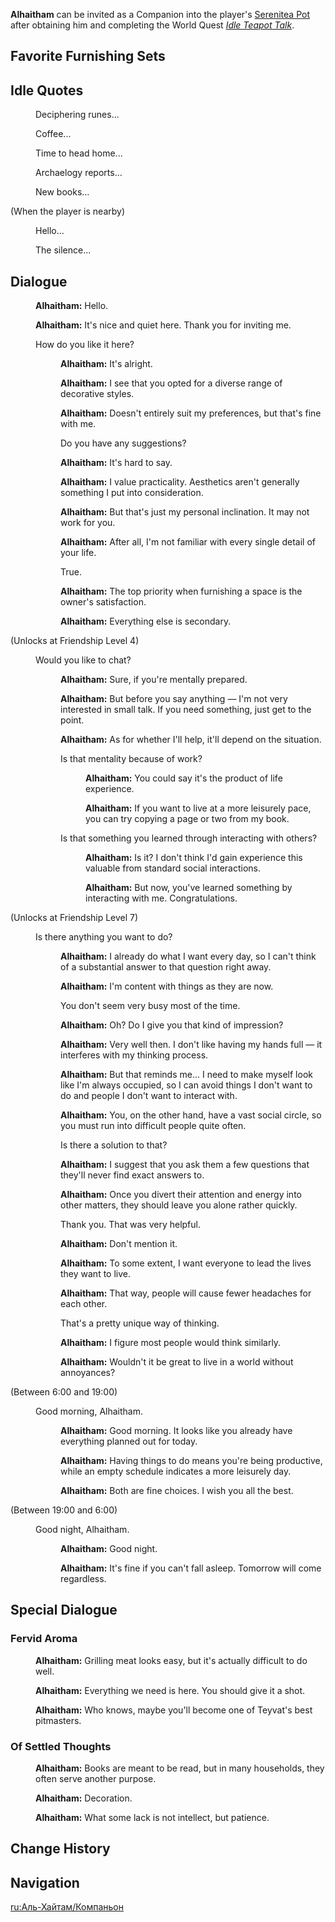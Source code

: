 {{CharacterTabs}}
{{Furnishing Infobox
|title          = Alhaitham
|id             = 368163
|image          = Character Alhaitham Thumb.png
|category       = Companion
|subcategory    = Companion
|quality        = 5
|adeptal_energy = 300
|load           = 1200
|description    = Character In-Residence
}}
'''Alhaitham''' can be invited as a Companion into the player's [[Serenitea Pot]] after obtaining him and completing the World Quest ''[[Idle Teapot Talk]]''.

==Favorite Furnishing Sets==
{{HousingCompanion|favorite}}
{{Companion Favors Table}}

==Idle Quotes==
{{Dialogue start}}
:{{DIcon|Idle}} Deciphering runes...
:{{DIcon|Idle}} Coffee...
:{{DIcon|Idle}} Time to head home...
:{{DIcon|Idle}} Archaelogy reports...
:{{DIcon|Idle}} New books...

;(When the player is nearby)
:{{DIcon|Idle}} Hello...
:{{DIcon|Idle}} The silence...
{{Dialogue end}}

==Dialogue==
{{Dialogue start}}
:{{A|vo alhaitham mimitomo hello 01.ogg}} '''Alhaitham:''' Hello.
:{{A|vo alhaitham mimitomo hello 02.ogg}} '''Alhaitham:''' It's nice and quiet here. Thank you for inviting me.
:{{DIcon}} How do you like it here?
::{{A|vo alhaitham mimitomo friendship1 01.ogg}} '''Alhaitham:''' It's alright.
::{{A|vo alhaitham mimitomo friendship1 02.ogg}} '''Alhaitham:''' I see that you opted for a diverse range of decorative styles.
::{{A|vo alhaitham mimitomo friendship1 03.ogg}} '''Alhaitham:''' Doesn't entirely suit my preferences, but that's fine with me.
::{{DIcon}} Do you have any suggestions?
::{{A|vo alhaitham mimitomo friendship1 04.ogg}} '''Alhaitham:''' It's hard to say.
::{{A|vo alhaitham mimitomo friendship1 05.ogg}} '''Alhaitham:''' I value practicality. Aesthetics aren't generally something I put into consideration.
::{{A|vo alhaitham mimitomo friendship1 06.ogg}} '''Alhaitham:''' But that's just my personal inclination. It may not work for you.
::{{A|vo alhaitham mimitomo friendship1 07.ogg}} '''Alhaitham:''' After all, I'm not familiar with every single detail of your life.
::{{DIcon}} True.
::{{A|vo alhaitham mimitomo friendship1 08.ogg}} '''Alhaitham:''' The top priority when furnishing a space is the owner's satisfaction.
::{{A|vo alhaitham mimitomo friendship1 09.ogg}} '''Alhaitham:''' Everything else is secondary.
;(Unlocks at Friendship Level 4)
:{{DIcon}} Would you like to chat?
::{{A|vo alhaitham mimitomo friendship2 01.ogg}} '''Alhaitham:''' Sure, if you're mentally prepared.
::{{A|vo alhaitham mimitomo friendship2 02.ogg}} '''Alhaitham:''' But before you say anything &mdash; I'm not very interested in small talk. If you need something, just get to the point.
::{{A|vo alhaitham mimitomo friendship2 03.ogg}} '''Alhaitham:''' As for whether I'll help, it'll depend on the situation.
::{{DIcon}} Is that mentality because of work?
:::{{A|vo alhaitham mimitomo friendship2 04a 1.ogg}} '''Alhaitham:''' You could say it's the product of life experience.
:::{{A|vo alhaitham mimitomo friendship2 04a 2.ogg}} '''Alhaitham:''' If you want to live at a more leisurely pace, you can try copying a page or two from my book.
::{{DIcon}} Is that something you learned through interacting with others?
:::{{A|vo alhaitham mimitomo friendship2 04b 1.ogg}} '''Alhaitham:''' Is it? I don't think I'd gain experience this valuable from standard social interactions.
:::{{A|vo alhaitham mimitomo friendship2 04b 2.ogg}} '''Alhaitham:''' But now, you've learned something by interacting with me. Congratulations.
;(Unlocks at Friendship Level 7)
:{{DIcon}} Is there anything you want to do?
::{{A|vo alhaitham mimitomo friendship3 01.ogg}} '''Alhaitham:''' I already do what I want every day, so I can't think of a substantial answer to that question right away.
::{{A|vo alhaitham mimitomo friendship3 02.ogg}} '''Alhaitham:''' I'm content with things as they are now.
::{{DIcon}} You don't seem very busy most of the time.
::{{A|vo alhaitham mimitomo friendship3 03.ogg}} '''Alhaitham:''' Oh? Do I give you that kind of impression?
::{{A|vo alhaitham mimitomo friendship3 04.ogg}} '''Alhaitham:''' Very well then. I don't like having my hands full &mdash; it interferes with my thinking process.
::{{A|vo alhaitham mimitomo friendship3 05.ogg}} '''Alhaitham:''' But that reminds me... I need to make myself look like I'm always occupied, so I can avoid things I don't want to do and people I don't want to interact with.
::{{A|vo alhaitham mimitomo friendship3 06.ogg}} '''Alhaitham:''' You, on the other hand, have a vast social circle, so you must run into difficult people quite often.
::{{DIcon}} Is there a solution to that?
::{{A|vo alhaitham mimitomo friendship3 07.ogg}} '''Alhaitham:''' I suggest that you ask them a few questions that they'll never find exact answers to.
::{{A|vo alhaitham mimitomo friendship3 08.ogg}} '''Alhaitham:''' Once you divert their attention and energy into other matters, they should leave you alone rather quickly.
::{{DIcon}} Thank you. That was very helpful.
::{{A|vo alhaitham mimitomo friendship3 09.ogg}} '''Alhaitham:''' Don't mention it.
::{{A|vo alhaitham mimitomo friendship3 10.ogg}} '''Alhaitham:''' To some extent, I want everyone to lead the lives they want to live.
::{{A|vo alhaitham mimitomo friendship3 11.ogg}} '''Alhaitham:''' That way, people will cause fewer headaches for each other.
::{{DIcon}} That's a pretty unique way of thinking.
::{{A|vo alhaitham mimitomo friendship3 12.ogg}} '''Alhaitham:''' I figure most people would think similarly.
::{{A|vo alhaitham mimitomo friendship3 13.ogg}} '''Alhaitham:''' Wouldn't it be great to live in a world without annoyances?
;<nowiki>(Between 6:00 and 19:00)</nowiki>
:{{DIcon}} Good morning, Alhaitham.
::{{A|vo alhaitham mimitomo morning 01.ogg}} '''Alhaitham:''' Good morning. It looks like you already have everything planned out for today.
::{{A|vo alhaitham mimitomo morning 02.ogg}} '''Alhaitham:''' Having things to do means you're being productive, while an empty schedule indicates a more leisurely day.
::{{A|vo alhaitham mimitomo morning 03.ogg}} '''Alhaitham:''' Both are fine choices. I wish you all the best.
;<nowiki>(Between 19:00 and 6:00)</nowiki>
:{{DIcon}} Good night, Alhaitham.
::{{A|vo alhaitham mimitomo night 01.ogg}} '''Alhaitham:''' Good night.
::{{A|vo alhaitham mimitomo night 02.ogg}} '''Alhaitham:''' It's fine if you can't fall asleep. Tomorrow will come regardless.
{{Dialogue end}}

==Special Dialogue==
{{HousingCompanion|special}}

===Fervid Aroma===
{{Dialogue start}}
:{{A|vo mimitomo xm alhaitham kabobrestaurant 01.ogg}} '''Alhaitham:''' Grilling meat looks easy, but it's actually difficult to do well.
:{{A|vo mimitomo xm alhaitham kabobrestaurant 02.ogg}} '''Alhaitham:''' Everything we need is here. You should give it a shot.
:{{A|vo mimitomo xm alhaitham kabobrestaurant 03.ogg}} '''Alhaitham:''' Who knows, maybe you'll become one of Teyvat's best pitmasters.{{Dialogue end}}

===Of Settled Thoughts===
{{Dialogue start}}
:{{A|vo mimitomo xm alhaitham library 01.ogg}} '''Alhaitham:''' Books are meant to be read, but in many households, they often serve another purpose.
:{{A|vo mimitomo xm alhaitham library 02.ogg}} '''Alhaitham:''' Decoration.
:{{A|vo mimitomo xm alhaitham library 03.ogg}} '''Alhaitham:''' What some lack is not intellect, but patience.
{{Dialogue end}}

==Change History==
{{Change History|3.4}}

==Navigation==
{{Furnishing Navbox/Living|Companion}}

[[ru:Аль-Хайтам/Компаньон]]